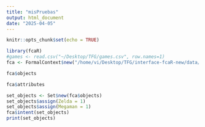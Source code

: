 ```yaml
---
title: "misPruebas"
output: html_document
date: "2025-04-05"
---
```


```r
knitr::opts_chunk$set(echo = TRUE)
```

```r
library(fcaR)
#games <- read.csv("~/Desktop/TFG/games.csv", row.names=1)
fca <- FormalContext$new("/home/vi/Desktop/TFG/interface-fcaR-new/data/planets.txt")
```

```r
fca$objects
```

```r
fca$attributes
```

```r
set_objects <- Set$new(fca$objects)
set_objects$assign(Zelda = 1)
set_objects$assign(Megaman = 1)
fca$intent(set_objects)
print(set_objects)
```
